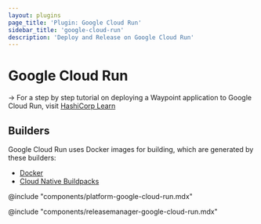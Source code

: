 ```yaml
---
layout: plugins
page_title: 'Plugin: Google Cloud Run'
sidebar_title: 'google-cloud-run'
description: 'Deploy and Release on Google Cloud Run'
---
```


# Google Cloud Run

-> For a step by step tutorial on deploying a Waypoint application to Google
Cloud Run, visit [HashiCorp
Learn](https://learn.hashicorp.com/tutorials/waypoint/google-cloud-run)

## Builders

Google Cloud Run uses Docker images for building, which are generated by these builders:

- [Docker](./docker)
- [Cloud Native Buildpacks](./pack)

@include "components/platform-google-cloud-run.mdx"

@include "components/releasemanager-google-cloud-run.mdx"
